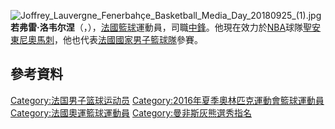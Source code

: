 {{noteTA|G1=NBA}}
[[File:Joffrey_Lauvergne_Fenerbahçe_Basketball_Media_Day_20180925_(1).jpg|thumb]]
'''若弗雷·洛韦尔涅'''（{{lang-fr|'''Joffrey Lauvergne'''}}，{{bd|1991年|9月30日}}），[[法國|法國]][[籃球|籃球]]運動員，司職[[中鋒|中鋒]]。他現在效力於[[NBA|NBA]]球隊[[聖安東尼奧馬刺|聖安東尼奧馬刺]]，他也代表[[法國國家男子籃球隊|法國國家男子籃球隊]]參賽。

==參考資料== 
{{reflist}}

{{篮球小作品}}
{{2013 NBA Draft}}
{{2016年夏季奥运会法国男子篮球阵容}}

{{Authority control}}
{{DEFAULTSORT:Lauvergne, Joffrey}}
[[Category:法国男子篮球运动员|Category:法国男子篮球运动员]]
[[Category:2016年夏季奧林匹克運動會籃球運動員|Category:2016年夏季奧林匹克運動會籃球運動員]]
[[Category:法國奧運籃球運動員|Category:法國奧運籃球運動員]]
[[Category:曼非斯灰熊選秀指名|Category:曼非斯灰熊選秀指名]]